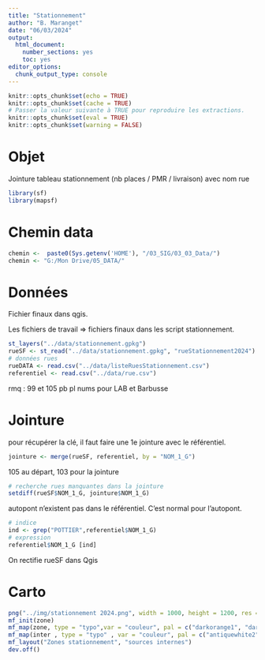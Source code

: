 ```yaml
---
title: "Stationnement"
author: "B. Maranget"
date: "06/03/2024"
output: 
  html_document: 
    number_sections: yes
    toc: yes
editor_options: 
  chunk_output_type: console
---
```



```r
knitr::opts_chunk$set(echo = TRUE)
knitr::opts_chunk$set(cache = TRUE)
# Passer la valeur suivante à TRUE pour reproduire les extractions.
knitr::opts_chunk$set(eval = TRUE)
knitr::opts_chunk$set(warning = FALSE)
```


# Objet

Jointure tableau stationnement (nb places / PMR / livraison) avec nom rue

```r
library(sf)
library(mapsf)
```


# Chemin data


```r
chemin <-  paste0(Sys.getenv('HOME'), "/03_SIG/03_03_Data/")
chemin <- "G:/Mon Drive/05_DATA/"
```


# Données

Fichier finaux dans qgis.

Les fichiers de travail => fichiers finaux dans les script stationnement.


```r
st_layers("../data/stationnement.gpkg") 
rueSF <- st_read("../data/stationnement.gpkg", "rueStationnement2024")
# données rues
rueDATA <- read.csv("../data/listeRuesStationnement.csv")
referentiel <- read.csv("../data/rue.csv")
```

rmq : 99 et 105 pb pl nums pour LAB et Barbusse

# Jointure

pour récupérer la clé, il faut faire une 1e jointure avec le référentiel.


```r
jointure <- merge(rueSF, referentiel, by = "NOM_1_G")
```

105 au départ, 103 pour la jointure


```r
# recherche rues manquantes dans la jointure
setdiff(rueSF$NOM_1_G, jointure$NOM_1_G)
```

autopont n'existent pas dans le référentiel. C'est normal pour l'autopont.

```r
# indice
ind <- grep("POTTIER",referentiel$NOM_1_G)
# expression
referentiel$NOM_1_G [ind]
```

On rectifie rueSF dans Qgis

# Carto


```r
png("../img/stationnement 2024.png", width = 1000, height = 1200, res = 120)
mf_init(zone)
mf_map(zone, type = "typo",var = "couleur", pal = c("darkorange1", "darkolivegreen2"), leg_pos = NA, add = T, border = NA)
mf_map(inter , type = "typo" , var = "couleur", pal = c("antiquewhite2", "black"), leg_pos = NA, add = T)
mf_layout("Zones stationnement", "sources internes")
dev.off()
```

